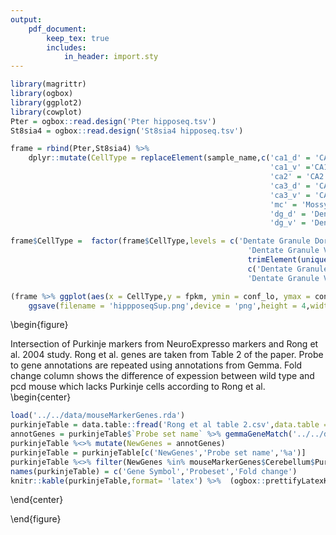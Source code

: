 ```yaml
---
output:
    pdf_document:
        keep_tex: true
        includes:
            in_header: import.sty
---
```


\begin{figure}
\begin{center}
  \captionsetup{labelformat=empty}
  \caption{\textbf{Figure S1:} Expression of dentate granule cell markers discovered in the study in Allen Brain Atlas mouse brain in situ hybridization database. The first gene is Prox1, a known marker of dentate granule cells.}
  \includegraphics[height = 10in]{DentateGranule_singlePages/01.png}
  \label{fig:allenAllDentate}
\end{center}
\end{figure}

\begin{figure}
\begin{center}
  \includegraphics[height = 10in]{DentateGranule_singlePages/05.png}
\end{center}
\end{figure}

\begin{figure}
\begin{center}
  \includegraphics[height = 10in]{DentateGranule_singlePages/09.png}
\end{center}
\end{figure}


\begin{figure}
\begin{center}
  \includegraphics[height = 10in]{DentateGranule_singlePages/13.png}
\end{center}
\end{figure}


\begin{figure}
\begin{center}
  \includegraphics[height = 10in]{DentateGranule_singlePages/17.png}
\end{center}
\end{figure}



\begin{figure}
\begin{center}
  \includegraphics[height = 10in]{DentateGranule_singlePages/21.png}
\end{center}
\end{figure}

\begin{figure}
\begin{center}
  \includegraphics[height = 10in]{DentateGranule_singlePages/25.png}
\end{center}
\end{figure}

\newpage



\begin{figure}
\begin{center}
  \captionsetup{labelformat=empty}
  \caption{\textbf{Figure S2:} Expression of Purkinje markers discovered in the study in Allen Brain Atlas mouse brain in situ hybridization database. The first gene is Pcp2, a known marker of Purkinje cells.}
  \includegraphics[height = 10in]{Purkinje_singlePages/01.png}
  \label{fig:allenAllPurkinje}
\end{center}
\end{figure}

\begin{figure}
\begin{center}
  \includegraphics[height = 10in]{Purkinje_singlePages/05.png}
\end{center}
\end{figure}

\begin{figure}
\begin{center}
  \includegraphics[height = 10in]{Purkinje_singlePages/09.png}
\end{center}
\end{figure}

\begin{figure}
\begin{center}
  \includegraphics[height = 10in]{Purkinje_singlePages/13.png}
\end{center}
\end{figure}

\begin{figure}
\begin{center}
  \includegraphics[height = 10in]{Purkinje_singlePages/17.png}
\end{center}
\end{figure}


\begin{figure}
\begin{center}
  \includegraphics[height = 10in]{Purkinje_singlePages/21.png}
\end{center}
\end{figure}


\begin{figure}
\begin{center}
  \includegraphics[height = 10in]{Purkinje_singlePages/25.png}
\end{center}
\end{figure}


\begin{figure}
\begin{center}
  \includegraphics[height = 10in]{Purkinje_singlePages/29.png}
\end{center}
\end{figure}


\begin{figure}
\begin{center}
  \includegraphics[height = 10in]{Purkinje_singlePages/33.png}
\end{center}
\end{figure}

\begin{figure}
\begin{center}
  \includegraphics[height = 10in]{Purkinje_singlePages/37.png}
\end{center}
\end{figure}

\begin{figure}
\begin{center}
  \includegraphics[height = 5in]{Purkinje_singlePages/41.png}
\end{center}
\end{figure}

\begin{figure}

\textbf{Table S1:} Validation status of dentate granule cell markers.
\newline
\begin{center}
```r
suppressMessages(library(dplyr))
suppressMessages(library(ogbox))




granule = ogbox::read.design('DentateGranule.tsv')
knitr::kable(granule,format= 'latex') %>% (ogbox::prettifyLatexKable)
```
\end{center}

\end{figure}


\begin{figure}

\textbf{Table S2:} Validation status of Purkinje cell markers.
\newline
\begin{center}
```r
library(dplyr)
purkinjeTable = ogbox::read.design('Purkinje.tsv')
knitr::kable(purkinjeTable,format= 'latex')%>%  (ogbox::prettifyLatexKable)
```
\end{center}

\end{figure}


```r
library(magrittr)
library(ogbox)
library(ggplot2)
library(cowplot)
Pter = ogbox::read.design('Pter hipposeq.tsv')
St8sia4 = ogbox::read.design('St8sia4 hipposeq.tsv')

frame = rbind(Pter,St8sia4) %>% 
    dplyr::mutate(CellType = replaceElement(sample_name,c('ca1_d' = 'CA1 Dorsal',
                                                          'ca1_v' ='CA1 Ventral',
                                                          'ca2' = 'CA2',
                                                          'ca3_d' = 'CA3 Dorsal',
                                                          'ca3_v' = 'CA3 Ventral',
                                                          'mc' = 'Mossy cell',
                                                          'dg_d' = 'Dentate Granule Dorsal',
                                                          'dg_v' = 'Dentate Granule Ventral'))$newVector)

frame$CellType =  factor(frame$CellType,levels = c('Dentate Granule Dorsal',
                                                     'Dentate Granule Ventral',
                                                     trimElement(unique(frame$CellType),
                                                     c('Dentate Granule Dorsal',
                                                     'Dentate Granule Ventral'))))

(frame %>% ggplot(aes(x = CellType,y = fpkm, ymin = conf_lo, ymax = conf_hi)) + geom_errorbar() + geom_point() +  facet_wrap(~gene_short_name,scales = 'free') + xlab('') +theme(axis.text.x  =element_text(angle=90))) %>% 
    ggsave(filename = 'hippposeqSup.png',device = 'png',height = 4,width = 4)

```

\begin{figure}
\begin{center}
  \captionsetup{labelformat=empty}
  \caption{\textbf{Figure S3:} Expression of Pter and St8sia4 in pooled RNA-seq data from Cembrowski et al. Data acquired from http://hipposeq.janelia.org}
  \includegraphics[height = 4in]{hippposeqSup.png}
\end{center}
\end{figure}



\begin{figure}


\textbf{Table S3:} Intersection of Purkinje markers from NeuroExpresso markers and Rong et al. 2004 study. Rong et al. genes are taken from Table 2 of the paper. Probe to gene annotations are repeated using annotations from Gemma. Fold change column shows the difference of expession between wild type and pcd\textsuperscript{3J} mouse which lacks Purkinje cells according to Rong et al.
\newline
\begin{center}

```r
load('../../data/mouseMarkerGenes.rda')
purkinjeTable = data.table::fread('Rong et al table 2.csv',data.table = FALSE)
annotGenes = purkinjeTable$`Probe set name` %>% gemmaGeneMatch('../../data-raw/GemmaAnnots/GPL1261')
purkinjeTable %<>% mutate(NewGenes = annotGenes)
purkinjeTable = purkinjeTable[c('NewGenes','Probe set name','%a')]
purkinjeTable %<>% filter(NewGenes %in% mouseMarkerGenes$Cerebellum$Purkinje[mouseMarkerGenes$Cerebellum$Purkinje %in% annotGenes])
names(purkinjeTable) = c('Gene Symbol','Probeset','Fold change')
knitr::kable(purkinjeTable,format= 'latex') %>%  (ogbox::prettifyLatexKable)
```
\end{center}

\end{figure}

